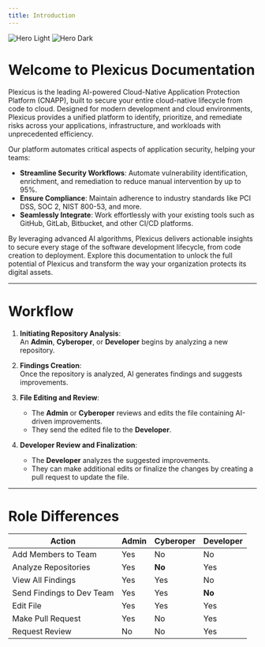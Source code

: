 ```yaml
---
title: Introduction
---
```


<img
	className="block dark:hidden"
	src="/images/diagram-light.png"
	alt="Hero Light"
/>
<img
	className="hidden dark:block"
	src="/images/diagram-dark.png"
	alt="Hero Dark"
/>

# Welcome to Plexicus Documentation

Plexicus is the leading AI-powered Cloud-Native Application Protection Platform (CNAPP), built to secure your entire cloud-native lifecycle from code to cloud. Designed for modern development and cloud environments, Plexicus provides a unified platform to identify, prioritize, and remediate risks across your applications, infrastructure, and workloads with unprecedented efficiency.

Our platform automates critical aspects of application security, helping your teams:

- **Streamline Security Workflows**: Automate vulnerability identification, enrichment, and remediation to reduce manual intervention by up to 95%.
- **Ensure Compliance**: Maintain adherence to industry standards like PCI DSS, SOC 2, NIST 800-53, and more.
- **Seamlessly Integrate**: Work effortlessly with your existing tools such as GitHub, GitLab, Bitbucket, and other CI/CD platforms.

By leveraging advanced AI algorithms, Plexicus delivers actionable insights to secure every stage of the software development lifecycle, from code creation to deployment. Explore this documentation to unlock the full potential of Plexicus and transform the way your organization protects its digital assets.

---

# Workflow

1. **Initiating Repository Analysis**:  
   An **Admin**, **Cyberoper**, or **Developer** begins by analyzing a new repository.

2. **Findings Creation**:  
   Once the repository is analyzed, AI generates findings and suggests improvements.

3. **File Editing and Review**:

   - The **Admin** or **Cyberoper** reviews and edits the file containing AI-driven improvements.
   - They send the edited file to the **Developer**.

4. **Developer Review and Finalization**:
   - The **Developer** analyzes the suggested improvements.
   - They can make additional edits or finalize the changes by creating a pull request to update the file.

---

# Role Differences

| **Action**                | **Admin** | **Cyberoper** | **Developer** |
| ------------------------- | --------- | ------------- | ------------- |
| Add Members to Team       | Yes       | No            | No            |
| Analyze Repositories      | Yes       | **No**        | Yes           |
| View All Findings         | Yes       | Yes           | No            |
| Send Findings to Dev Team | Yes       | Yes           | **No**        |
| Edit File                 | Yes       | Yes           | Yes           |
| Make Pull Request         | Yes       | No            | Yes           |
| Request Review            | No        | No            | Yes           |
